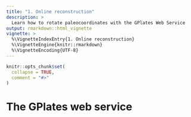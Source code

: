 ```yaml
---
title: "1. Online reconstruction"
description: >
  Learn how to rotate paleocoordinates with the GPlates Web Service
output: rmarkdown::html_vignette
vignette: >
  %\VignetteIndexEntry{1. Online reconstruction}
  %\VignetteEngine{knitr::rmarkdown}
  %\VignetteEncoding{UTF-8}
---
```


```r
knitr::opts_chunk$set(
  collapse = TRUE,
  comment = "#>"
)
```

# The GPlates web service


